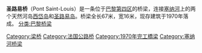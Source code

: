 {{Infobox bridge
|bridge_name=圣路易桥
|image=France Paris Pont Saint Louis 01.JPG
|locale=[[法國|法國]][[巴黎|巴黎]]
|coordinates={{coord|48|51|10|N|02|21|10|E}}
|length=67
|width=16
|begin=1969年
|complete= 1970年
|downstream = [[阿爾科萊橋|阿爾科萊橋]]
|upstream = [[托內爾橋|托內爾橋]]
}}
'''圣路易桥'''（Pont Saint-Louis）是一条位于[[巴黎|巴黎]][[巴黎第四区|第四区]]的桥梁，连接[[塞纳河|塞纳河]]上的两个天然河岛[[西岱岛|西岱岛]]和[[圣路易岛_(巴黎)|圣路易岛]]。桥梁全长67米，宽16米，现存建筑于1970年落成。
[[分类:巴黎桥梁|分类:巴黎桥梁]]
[[Category:梁桥|Category:梁桥]]
[[Category:法国公路桥|Category:法国公路桥]]
[[Category:1970年完工橋梁|Category:1970年完工橋梁]]
[[Category:塞纳河桥梁|Category:塞纳河桥梁]]